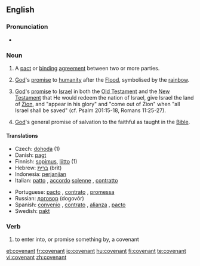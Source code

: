 ==English==

===Pronunciation===
*{{audio|en-us-covenant.ogg|Audio (US)}}

===Noun===
{{en-noun}}

# A [[pact]] or [[binding]] [[agreement]] between two or more parties.
# {{biblical}} [[God]]'s [[promise]] to [[humanity]] after the [[Flood]], symbolised by the [[rainbow]].
# {{biblical}} [[God]]'s [[promise]] to [[Israel]] in both the [[Old Testament]] and the [[New Testament]] that He would redeem the nation of Israel, give Israel the land of [[Zion]], and "appear in his glory" and "come out of Zion" when "all Israel shall be saved" (cf. Psalm 201:15-18, Romans 11:25-27).
# {{biblical}} [[God]]'s general promise of salvation to the faithful as taught in the [[Bible]].

====Translations====
{{top}}
*Czech: [[dohoda]] {{f}} (1)
*Danish: [[pagt]]
*Finnish: [[sopimus]], [[liitto]] (1)
*Hebrew: [[ברית]] (brit) {{f}}
*Indonesia: [[perjanjian]]
*Italian: [[patto]] {{m}}, [[accordo]] [[solenne]] {{m}}, [[contratto]] {{m}}
{{mid}}
*Portuguese: [[pacto]] {{m}}, [[contrato]] {{m}}, [[promessa]] {{f}}
*Russian: [[договор]] (dogovór) {{m}}
*Spanish: [[convenio]] {{m}}, [[contrato]] {{m}}, [[alianza]] {{f}}, [[pacto]] {{m}}
*Swedish: [[pakt]] {{c}}
{{bottom}}

===Verb===
{{en-verb}}

# to enter into, or promise something by, a covenant

[[et:covenant]]
[[fr:covenant]]
[[io:covenant]]
[[hu:covenant]]
[[fi:covenant]]
[[te:covenant]]
[[vi:covenant]]
[[zh:covenant]]